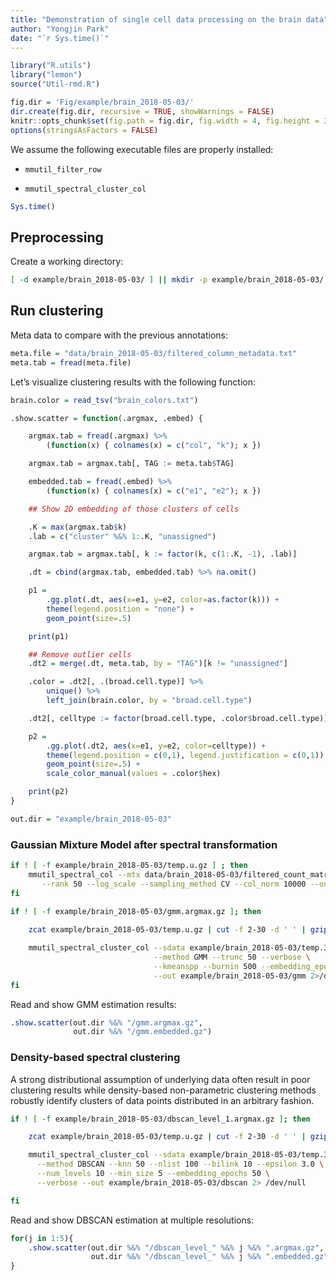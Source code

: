```yaml
---
title: "Demonstration of single cell data processing on the brain data"
author: "Yongjin Park"
date: "`r Sys.time()`"
---
```


```r
library("R.utils")
library("lemon")
source("Util-rmd.R")

fig.dir = 'Fig/example/brain_2018-05-03/'
dir.create(fig.dir, recursive = TRUE, showWarnings = FALSE)
knitr::opts_chunk$set(fig.path = fig.dir, fig.width = 4, fig.height = 3)
options(stringsAsFactors = FALSE)
```

We assume the following executable files are properly installed:

* `mmutil_filter_row`

* `mmutil_spectral_cluster_col`

```r
Sys.time()
```

## Preprocessing

Create a working directory:

```bash
[ -d example/brain_2018-05-03/ ] || mkdir -p example/brain_2018-05-03/
```

## Run clustering

Meta data to compare with the previous annotations:

```r
meta.file = "data/brain_2018-05-03/filtered_column_metadata.txt"
meta.tab = fread(meta.file)
```

Let's visualize clustering results with the following function:

```r
brain.color = read_tsv("brain_colors.txt")

.show.scatter = function(.argmax, .embed) {

    argmax.tab = fread(.argmax) %>%
        (function(x) { colnames(x) = c("col", "k"); x })

    argmax.tab = argmax.tab[, TAG := meta.tab$TAG]

    embedded.tab = fread(.embed) %>%
        (function(x) { colnames(x) = c("e1", "e2"); x })

    ## Show 2D embedding of those clusters of cells

    .K = max(argmax.tab$k)
    .lab = c("cluster" %&% 1:.K, "unassigned")

    argmax.tab = argmax.tab[, k := factor(k, c(1:.K, -1), .lab)]

    .dt = cbind(argmax.tab, embedded.tab) %>% na.omit()

    p1 =
        .gg.plot(.dt, aes(x=e1, y=e2, color=as.factor(k))) +
        theme(legend.position = "none") +
        geom_point(size=.5)

    print(p1)

    ## Remove outlier cells
    .dt2 = merge(.dt, meta.tab, by = "TAG")[k != "unassigned"]

    .color = .dt2[, .(broad.cell.type)] %>%
        unique() %>%
        left_join(brain.color, by = "broad.cell.type")

    .dt2[, celltype := factor(broad.cell.type, .color$broad.cell.type)]

    p2 =
        .gg.plot(.dt2, aes(x=e1, y=e2, color=celltype)) +
        theme(legend.position = c(0,1), legend.justification = c(0,1)) +
        geom_point(size=.5) +
        scale_color_manual(values = .color$hex)

    print(p2)
}
```

```r
out.dir = "example/brain_2018-05-03"
```

### Gaussian Mixture Model after spectral transformation
```bash
if ! [ -f example/brain_2018-05-03/temp.u.gz ] ; then
	mmutil_spectral_col --mtx data/brain_2018-05-03/filtered_count_matrix.mtx.gz \
       --rank 50 --log_scale --sampling_method CV --col_norm 10000 --out example/brain_2018-05-03/temp 
fi
```

```bash
if ! [ -f example/brain_2018-05-03/gmm.argmax.gz ]; then
	
	zcat example/brain_2018-05-03/temp.u.gz | cut -f 2-30 -d ' ' | gzip > example/brain_2018-05-03/temp.30.u.gz

    mmutil_spectral_cluster_col --sdata example/brain_2018-05-03/temp.30.u.gz \
                                --method GMM --trunc 50 --verbose \
                                --kmeanspp --burnin 500 --embedding_epochs 50 \
                                --out example/brain_2018-05-03/gmm 2>/dev/null
fi
```

Read and show GMM estimation results:

```r
.show.scatter(out.dir %&% "/gmm.argmax.gz",
              out.dir %&% "/gmm.embedded.gz")
```

### Density-based spectral clustering

A strong distributional assumption of underlying data often result in
poor clustering results while density-based non-parametric clustering
methods robustly identify clusters of data points distributed in an
arbitrary fashion.

```bash
if ! [ -f example/brain_2018-05-03/dbscan_level_1.argmax.gz ]; then

	zcat example/brain_2018-05-03/temp.u.gz | cut -f 2-30 -d ' ' | gzip > example/brain_2018-05-03/temp.30.u.gz

    mmutil_spectral_cluster_col --sdata example/brain_2018-05-03/temp.30.u.gz \
      --method DBSCAN --knn 50 --nlist 100 --bilink 10 --epsilon 3.0 \
      --num_levels 10 --min_size 5 --embedding_epochs 50 \
	  --verbose --out example/brain_2018-05-03/dbscan 2> /dev/null

fi
```

Read and show DBSCAN estimation at multiple resolutions:

```r
for(j in 1:5){
    .show.scatter(out.dir %&% "/dbscan_level_" %&% j %&% ".argmax.gz",
                  out.dir %&% "/dbscan_level_" %&% j %&% ".embedded.gz")
}
```


